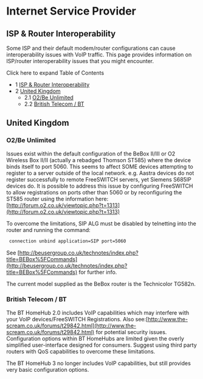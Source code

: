 
# Internet Service Provider 

 

## ISP & Router Interoperability

Some ISP and their default modem/router configurations can cause interoperability issues with VoIP traffic. This page provides information on ISP/router interoperability issues that you might encounter.

Click here to expand Table of Contents

* 1 [ISP & Router Interoperability](#isp--router-interoperability)
* 2 [United Kingdom](#united-kingdom)  
   * 2.1 [O2/Be Unlimited](#o2be-unlimited)  
   * 2.2 [British Telecom / BT](#british-telecom--bt)

## United Kingdom

### O2/Be Unlimited

Issues exist within the default configuration of the BeBox II/III or O2 Wireless Box II/II (actually a rebadged Thomson ST585) where the device binds itself to port 5060\. This seems to affect SOME devices attempting to register to a server outside of the local network. e.g. Aastra devices do not register successfully to remote FreeSWITCH servers, yet Siemens S685IP devices do. It is possible to address this issue by configuring FreeSWITCH to allow registrations on ports other than 5060 or by reconfiguring the ST585 router using the information here: [http://forum.o2.co.uk/viewtopic.php?t=1313](http://forum.o2.co.uk/viewtopic.php?t=1313)

To overcome the limitations, SIP ALG must be disabled by telnetting into the router and running the command:

```xml
 connection unbind application=SIP port=5060
```

See [http://beusergroup.co.uk/technotes/index.php?title=BEBox%5FCommands](http://beusergroup.co.uk/technotes/index.php?title=BEBox%5FCommands) for further info.

The current model supplied as the BeBox router is the Technicolor TG582n.

### British Telecom / BT

The BT HomeHub 2.0 includes VoIP capabilities which may interfere with your VoIP devices/FreeSWITCH Registrations. Also see:[http://www.the-scream.co.uk/forums/t29842.html](http://www.the-scream.co.uk/forums/t29842.html) for potential security issues. Configuration options within BT HomeHubs are limited given the overly simplified user-interface designed for consumers. Suggest using third party routers with QoS capabilities to overcome these limitations.

The BT HomeHub 3 no longer includes VoIP capabilities, but still provides very basic configuration options.


